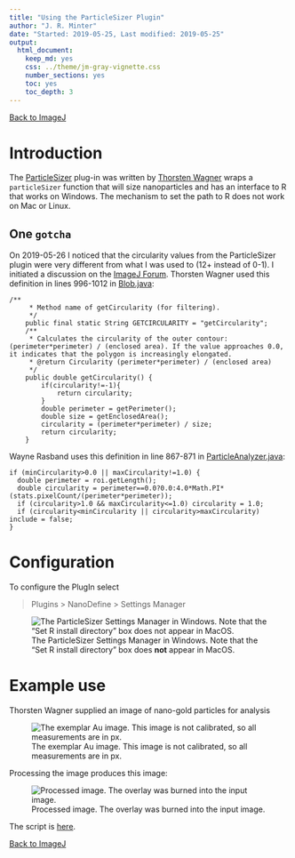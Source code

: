 ```yaml
---
title: "Using the ParticleSizer Plugin"
author: "J. R. Minter"
date: "Started: 2019-05-25, Last modified: 2019-05-25"
output:
  html_document:
    keep_md: yes
    css: ../theme/jm-gray-vignette.css
    number_sections: yes
    toc: yes
    toc_depth: 3
---
```


[Back to ImageJ](ImageJ.html)


# Introduction

The [ParticleSizer](https://imagej.net/ParticleSizer) plug-in was written by
[Thorsten Wagner](https://github.com/thorstenwagner) wraps a `particleSizer`
function that will size nanoparticles and has an interface to R that works
on Windows. The mechanism to set the path to R does not work on Mac or
Linux.

## One `gotcha`

On 2019-05-26 I noticed that the circularity values from the ParticleSizer
plugin were very different from what I was used to (12+ instead of 0-1).
I initiated a discussion on the
[ImageJ Forum](https://forum.image.sc/t/circularity-measure-in-particlesizer-plug-in/26068). Thorsten Wagner used this definition in lines 996-1012 in
[Blob.java](https://github.com/thorstenwagner/ij-blob/blob/master/src/main/java/ij/blob/Blob.java):

```
/**
	 * Method name of getCircularity (for filtering).
	 */
	public final static String GETCIRCULARITY = "getCircularity";
	/**
	 * Calculates the circularity of the outer contour: (perimeter*perimeter) / (enclosed area). If the value approaches 0.0, it indicates that the polygon is increasingly elongated.
	 * @return Circularity (perimeter*perimeter) / (enclosed area)
	 */
	public double getCircularity() {
		if(circularity!=-1){
			return circularity;
		}
		double perimeter = getPerimeter();
		double size = getEnclosedArea();
		circularity = (perimeter*perimeter) / size;
		return circularity;
	}
```

Wayne Rasband uses this definition in line 867-871 in
[ParticleAnalyzer.java](https://raw.githubusercontent.com/imagej/imagej1/master/ij/plugin/filter/ParticleAnalyzer.java):

```
if (minCircularity>0.0 || maxCircularity!=1.0) {
  double perimeter = roi.getLength();
  double circularity = perimeter==0.0?0.0:4.0*Math.PI*(stats.pixelCount/(perimeter*perimeter));
  if (circularity>1.0 && maxCircularity<=1.0) circularity = 1.0;
  if (circularity<minCircularity || circularity>maxCircularity) include = false;
}
```


# Configuration

To configure the PlugIn select


> Plugins > NanoDefine > Settings Manager


![The ParticleSizer Settings Manager in Windows. Note that the "Set R install directory" box does **not** appear in MacOS. ](png/ParticleSizerSettingsManager.png)

# Example use

Thorsten Wagner supplied an image of nano-gold particles for analysis

![The exemplar Au image. This image is not calibrated, so all measurements are in px.](png/Gold_no_overlay.png)

Processing the image produces this image:

![Processed image. The overlay was burned into the input image.](png/Gold_w_overlay.png)

The script is [here](ijm/particle_sizer_au.ijm).


[Back to ImageJ](ImageJ.html)
